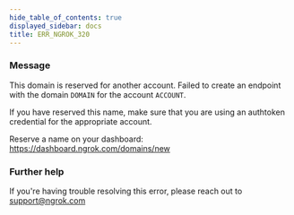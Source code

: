 ```yaml
---
hide_table_of_contents: true
displayed_sidebar: docs
title: ERR_NGROK_320
---
```


### Message

This domain is reserved for another account.
Failed to create an endpoint with the domain `DOMAIN` for the account `ACCOUNT`.

If you have reserved this name, make sure that you are using an
authtoken credential for the appropriate account.

Reserve a name on your dashboard: https://dashboard.ngrok.com/domains/new

<ErrorDetails />

### Further help

If you're having trouble resolving this error, please reach out to [support@ngrok.com](mailto:support@ngrok.com?subject=Help%20with%20ERR_NGROK_320)
